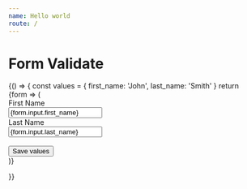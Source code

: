 ```yaml
---
name: Hello world
route: /
---
```



# Form Validate

<PropsTable of={Form} />

<Playground>
  {() => {
    const values = {
        first_name: 'John',
        last_name: 'Smith'
    }
    return <Form values={values}>{form => (
        <div>
            First Name <br />
            <input name="first_name" type="text" value={form.input.first_name} />
            <br />
            Last Name <br />
            <input name="last_name" type="text" value={form.input.last_name} />
            <br /><br />
            <button onClick={form.handleSubmit}>Save values</button>
        </div>
    )}</Form>
  }}
</Playground>